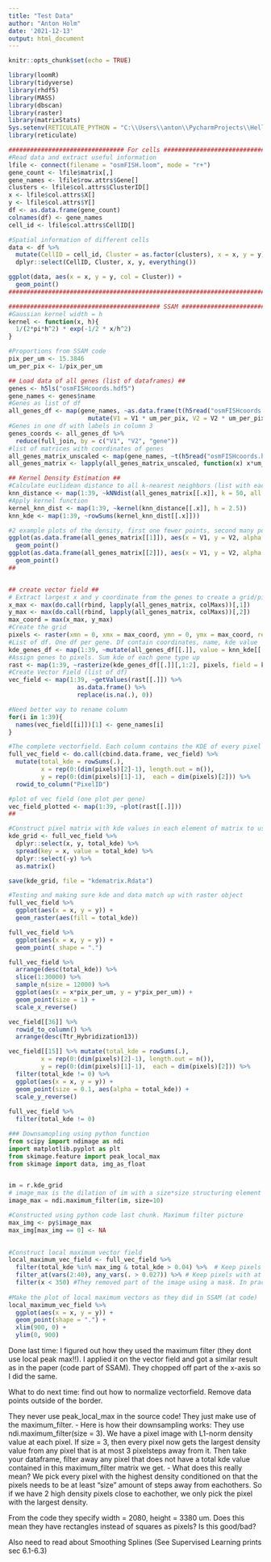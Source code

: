 ```yaml
---
title: "Test Data"
author: "Anton Holm"
date: '2021-12-13'
output: html_document
---
```


```r
knitr::opts_chunk$set(echo = TRUE)
```

```r
library(loomR)
library(tidyverse)
library(rhdf5)
library(MASS)
library(dbscan)
library(raster)
library(matrixStats)
Sys.setenv(RETICULATE_PYTHON = "C:\\Users\\anton\\PycharmProjects\\HelloWorld\\venv\\Scripts\\python.exe")
library(reticulate)
```

```r
################################ For cells ###########################################
#Read data and extract useful information
lfile <- connect(filename = "osmFISH.loom", mode = "r+")
gene_count <- lfile$matrix[,]
gene_names <- lfile$row.attrs$Gene[]
clusters <- lfile$col.attrs$ClusterID[]
x <- lfile$col.attrs$X[]
y <- lfile$col.attrs$Y[]
df <- as.data.frame(gene_count)
colnames(df) <- gene_names
cell_id <- lfile$col.attrs$CellID[]

#Spatial information of different cells
data <- df %>% 
  mutate(CellID = cell_id, Cluster = as.factor(clusters), x = x, y = y) %>% 
  dplyr::select(CellID, Cluster, x, y, everything())

ggplot(data, aes(x = x, y = y, col = Cluster)) + 
  geom_point()
###########################################################################################
```

```r
########################################## SSAM ###########################################
#Gaussian kernel width = h
kernel <- function(x, h){
  1/(2*pi*h^2) * exp(-1/2 * x/h^2)
}

#Proportions from SSAM code
pix_per_um <- 15.3846
um_per_pix <- 1/pix_per_um

## Load data of all genes (list of dataframes) ##
genes <- h5ls("osmFISHcoords.hdf5")
gene_names <- genes$name
#Genes as list of df
all_genes_df <- map(gene_names, ~as.data.frame(t(h5read("osmFISHcoords.hdf5", .x))) %>% mutate(gene = .x) %>% 
                      mutate(V1 = V1 * um_per_pix, V2 = V2 * um_per_pix))
#Genes in one df with labels in column 3
genes_coords <- all_genes_df %>% 
  reduce(full_join, by = c("V1", "V2", "gene"))
#list of matrices with coordinates of genes
all_genes_matrix_unscaled <- map(gene_names, ~t(h5read("osmFISHcoords.hdf5", .x)))
all_genes_matrix <- lapply(all_genes_matrix_unscaled, function(x) x*um_per_pix)

## Kernel Density Estimation ##
#Calculate euclidean distance to all k-nearest neighbors (list with each gene-type in the list)
knn_distance <- map(1:39, ~kNNdist(all_genes_matrix[[.x]], k = 50, all = TRUE))
#Apply kernel function
kernel_knn_dist <- map(1:39, ~kernel(knn_distance[[.x]], h = 2.5))
knn_kde <- map(1:39, ~rowSums(kernel_knn_dist[[.x]]))

#2 example plots of the density, first one fewer points, second many points
ggplot(as.data.frame(all_genes_matrix[[1]]), aes(x = V1, y = V2, alpha = knn_kde[[1]])) +
  geom_point()
ggplot(as.data.frame(all_genes_matrix[[2]]), aes(x = V1, y = V2, alpha = knn_kde[[2]])) +
  geom_point()
##


## create vector field ##
# Extract largest x and y coordinate from the genes to create a grid/pixels
x_max <- max(do.call(rbind, lapply(all_genes_matrix, colMaxs))[,1])
y_max <- max(do.call(rbind, lapply(all_genes_matrix, colMaxs))[,2])
max_coord = max(x_max, y_max)
#Create the grid
pixels <- raster(xmn = 0, xmx = max_coord, ymn = 0, ymx = max_coord, res = 4)
#List of df. One df per gene. Df contain coordinates, name, kde value
kde_genes_df <- map(1:39, ~mutate(all_genes_df[[.]], value = knn_kde[[.]]))
#Assign genes to pixels. Sum kde of each gene type up
rast <- map(1:39, ~rasterize(kde_genes_df[[.]][,1:2], pixels, field = kde_genes_df[[.]][4], fun = sum))
#Create Vector Field (list of df)
vec_field <- map(1:39, ~getValues(rast[[.]]) %>% 
                   as.data.frame() %>% 
                   replace(is.na(.), 0))

#Need better way to rename column
for(i in 1:39){
  names(vec_field[[i]])[1] <- gene_names[i]
}

#The complete vectorfield. Each column contains the KDE of every pixel of a gene
full_vec_field <- do.call(cbind.data.frame, vec_field) %>% 
  mutate(total_kde = rowSums(.),
         x = rep(0:(dim(pixels)[2]-1), length.out = n()),
         y = rep(0:(dim(pixels)[1]-1),  each = dim(pixels)[2])) %>% 
  rowid_to_column("PixelID")

#plot of vec field (one plot per gene)
vec_field_plotted <- map(1:39, ~plot(rast[[.]]))
##

#Construct pixel matrix with kde values in each element of matrix to use for peak_local_max function for downsampling
kde_grid <- full_vec_field %>% 
  dplyr::select(x, y, total_kde) %>% 
  spread(key = x, value = total_kde) %>% 
  dplyr::select(-y) %>% 
  as.matrix()

save(kde_grid, file = "kdematrix.Rdata")
```


```r
#Testing and making sure kde and data match up with raster object
full_vec_field %>% 
  ggplot(aes(x = x, y = y)) +
  geom_raster(aes(fill = total_kde))

full_vec_field %>% 
  ggplot(aes(x = x, y = y)) + 
  geom_point( shape = ".")

full_vec_field %>% 
  arrange(desc(total_kde)) %>% 
  slice(1:30000) %>% 
  sample_n(size = 12000) %>% 
  ggplot(aes(x = x*pix_per_um, y = y*pix_per_um)) + 
  geom_point(size = 1) +
  scale_x_reverse()

vec_field[[36]] %>% 
  rowid_to_column() %>% 
  arrange(desc(Ttr_Hybridization13))

vec_field[[15]] %>% mutate(total_kde = rowSums(.),
         x = rep(0:(dim(pixels)[2]-1), length.out = n()),
         y = rep(0:(dim(pixels)[1]-1),  each = dim(pixels)[2])) %>% 
  filter(total_kde != 0) %>% 
  ggplot(aes(x = x, y = y)) +
  geom_point(size = 0.1, aes(alpha = total_kde)) +
  scale_y_reverse()
  
full_vec_field %>% 
  filter(total_kde != 0)
```

```python
### Downsamopling using python function
from scipy import ndimage as ndi
import matplotlib.pyplot as plt
from skimage.feature import peak_local_max
from skimage import data, img_as_float


im = r.kde_grid
# image_max is the dilation of im with a size*size structuring element
image_max = ndi.maximum_filter(im, size=10)
```

```r

#Constructed using python code last chunk. Maximum filter picture
max_img <- py$image_max
max_img[max_img == 0] <- NA
  

#Construct local maximum vector field
local_maximum_vec_field <- full_vec_field %>% 
  filter(total_kde %in% max_img & total_kde > 0.04) %>%  # Keep pixels contained in max_img and larger than 0.04 (from their code)
  filter_at(vars(2:40), any_vars(. > 0.027)) %>% # Keep pixels with at least one gene higher density than 0.027 (from their code)
  filter(x < 350) #They removed part of the image using a mask. In practice, they chopped of part of the x-axis (the chopped part was used for testing stripping efficiency)
  
#Make the plot of local maximum vectors as they did in SSAM (at code)
local_maximum_vec_field %>% 
  ggplot(aes(x = x, y = y)) + 
  geom_point(shape = ".") +
  xlim(900, 0) +
  ylim(0, 900)
```


Done last time: I figured out how they used the maximum filter (they dont use local peak max!!). I applied it on the vector field and got a similar result as in the paper (code part of SSAM). They chopped off part of the x-axis so I did the same.

What to do next time: find out how to normalize vectorfield. Remove data points outside of the border.


They never use peak_local_max in the source code! They just make use of the maximum_filter.
  - Here is how their downsampling works: They use ndi.maximum_filter(size = 3). We have a pixel image with L1-norm density value at each pixel. If size = 3, then every pixel now gets the largest density value from any pixel that is at most 3 pixelsteps away from it. Then take your dataframe, filter away any pixel that does not have a total kde value contained in this maximum_filter matrix we get.
  - What does this really mean? We pick every pixel with the highest density conditioned on that the pixels needs to be at least "size" amount of steps away from eachothers. So if we have 2 high density pixels close to eachother, we only pick the pixel with the largest density.
  

From the code they specify width = 2080, height = 3380 um. Does this mean they have rectangles instead of squares as pixels? Is this good/bad?



Also need to read about Smoothing Splines (See Supervised Learning prints sec 6.1-6.3)
